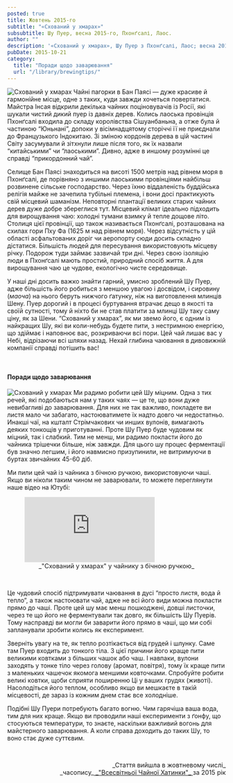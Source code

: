 ```yaml
---
posted: true
title: Жовтень 2015-го
subtitle: "«Схований у хмарах»"
subsubtitle: Шу Пуер, весна 2015-го, Пхонґсалі, Лаос.
author: ""
description: '«Схований у хмарах», Шу Пуер з Пхонґсалі, Лаос; весна 2015-го.'
pubDate: 2015-10-21
category: 
  title: "Поради щодо заварювання"
  url: "/library/brewingtips/"
---
```



<Image class="float-left" src={Image1} alt="Схований у хмарах" /> Чайні пагорки в Бан Паясі — дуже красиве й гармонійне місце, одне з таких, куди завжди хочеться повертатися. Майстра Інсая відкрили декілька чайних поціновувачів із Росії, які шукали чистий дикий пуер із давніх дерев. Колись лаоська провінція Пхонґсалі входила до складу королівства Сішуанбаньна, а отже була й частиною “Юньнані”, допоки у вісімнадцятому сторіччі її не приєднали до Французького Індокитаю. Зі зміною кордонів дерева в цій частині Світу засумували й зітхнули лише після того, як їх назвали “китайськими” чи “лаоськими”. Дивно, адже в иншому розумінні це справді “прикордонний чай”.

Селище Бан Паясі знаходиться на висоті 1500 метрів над рівнем моря в Пхонґсалі, де порівняно з иншими лаоськими провінціями найбільш розвинене сільське господарство. Через їхню віддаленість буддійська релігія майже не зачепила тубільні племена, і вони досі практикують свій місцевий шаманізм. Неповторні плантації великих старих чайних дерев дуже добре збереглися тут. Місцевий клімат ідеально підходить для вирощування чаю: холодні тумани взимку й тепле дощове літо. Столиця цієї провінції, що також називається Пхонґсалі, розташована на схилах гори Пху Фа (1625 м над рівнем моря). Через відсутність у цій області асфальтованих доріг чи аеропорту сюди досить складно дістатися. Більшість людей для пересування використовують місцеву річку. Подорож туди займає зазвичай три дні. Через свою ізоляцію люди в Пхонґсалі мають простий, природний спосіб життя. А для вирощування чаю це чудове, екологічно чисте середовище.

У наші дні досить важко знайти гарний, умисно зроблений Шу Пуер, адже більшість його робиться з меншою увагою і досвідом, і сировину (_маоча_) на нього беруть нижчого ґатунку, ніж на виготовлення млинців Шену. Пуер дорогий і в процесі буртування втрачає дещо в якості та своїй сутності, тому й ніхто би не став платити за млинці Шу таку саму ціну, як за Шени. “Схований у хмарах”, як ми звемо його, є одним із найкращих Шу, які ви коли-небудь будете пити, з нестримною енергією, що здіймає і наповнює вас, розкриваючи всі пори. Цей чай лишає вас у Небі, відрізаючи всі шляхи назад. Нехай глибина чаювання в дивовижній компанії справді потішить вас!

<p>&nbsp;</p>

#### Поради щодо заварювання

<Image class="float-right" src={Image2} alt="Схований у хмарах" /> Ми радимо робити цей Шу міцним. Одна з тих речей, які подобаються нам у таких чаях — це те, що вони дуже невибагливі до заварювання. Для них не так важливо, покладете ви листя мало чи забагато, настоюватимете їх надто довго чи недостатньо. Инакші чаї, на кшталт Стрімчакових чи инших вулонів, вимагають деяких тонкощів у приготуванні. Проте Шу Пуер буде чудовим як міцний, так і слабкий. Тим не менш, ми радимо покласти його до чайника трішечки більше, ніж завжди. Для цього шу процес ферментації був значно легшим, і його навмисно призупинили, не витримуючи в буртах звичайних 45-60 діб.

Ми пили цей чай із чайника з бічною ручкою, використовуючи чаші. Якщо ви ніколи таким чином не заварювали, то можете переглянути наше відео на Ютубі:

<figure>
    <iframe class="align-center" src="https://www.youtube.com/embed/lUpXdR1o__8?si=ZuLDAHa9mNOBAXz-" title="YouTube video player" frameborder="0" allow="accelerometer; autoplay; clipboard-write; encrypted-media; gyroscope; picture-in-picture; web-share" referrerpolicy="strict-origin-when-cross-origin" allowfullscreen></iframe>
    <figcaption style="font-size: 0.9rem; text-align: center;">
            _"Схований у хмарах" у чайнику з бічною ручкою_
    </figcaption>
</figure>

<p>&nbsp;</p>

Це чудовий спосіб підтримувати чаювання в дусі “просто листя, вода й тепло”, а також настоювати чай, адже не всі його види можна покласти прямо до чаші. Проте цей шу має менш пошкоджені, довші листочки, через те що його не ферментували так довго, як більшість Шу Пуерів. Тому насправді ви могли би заварити його прямо в чаші, що ми собі запланували зробити колись як експеримент.

Зверніть увагу на те, як тепло розтікається від грудей і шлунку. Саме там Пуер входить до тонкого тіла. З цієї причини його краще пити великими ковтками з більших чашок або чаш. І навпаки, вулони заходять у тонке тіло через голову (аромат, повітря), тому їх краще пити з маленьких чашечок якомога меншими ковточками. Спробуйте робити великі ковтки, щоби сприяти поширенню Ці у ваших грудях (животі). Насолодіться його теплом, особливо якщо ви мешкаєте в такій місцевості, де зараз із кожним днем стає все холодніше.

Подібні Шу Пуери потребують багато вогню. Чим гарячіша ваша вода, тим для них краще. Якщо ви проводили наші експерименти з ґонфу, що стосуються температури, то знаєте, наскільки важливий вогонь для майстерного заварювання. А коли справа доходить до таких Шу, то воно стає дуже суттєвим.

<p>&nbsp;</p>

<p align="right" style="font-size: 0.9rem;">_Стаття вийшла в жовтневому числі_<br />_часопису_<a title="globalteahut.org" href="http://www.globalteahut.org/" target="blank" rel="noopener"> _"Всесвітньої Чайної Хатинки"_ </a>за 2015 рік</p>